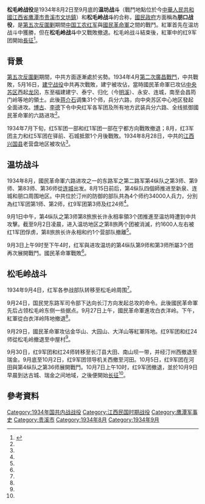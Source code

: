 {{for|1984年的松毛嶺戰役|兩山戰役}}
'''松毛岭战役'''是1934年8月2日至9月底的'''温坊战斗'''（戰鬥地點位於今[[中華人民共和國|中華人民共和國]][[江西省|江西省]][[鹰潭市|鹰潭市]][[贵溪市|贵溪市]][[文坊鎮|文坊鎮]]）和'''松毛岭战斗'''的合称，[[國民政府|國民政府]]方面稱為'''朋口战役'''，是[[第五次反圍剿|第五次反圍剿]]期間[[中国工农红军|中国工农红军]]與[[國民革命軍|國民革命軍]]之間的戰鬥。紅軍首先在温坊战斗中獲勝，但在'''松毛岭战斗'''中又戰敗撤退。松毛岭战斗結束後，紅軍中的红9军团開始[[長征|長征]]<ref name=福建>{{cite news |title=第五次反“围剿”松毛岭战役述评 |url=http://qikan.chaoxing.com/detail_38502727e7500f26b15ec4634437c3a14924be68401ea2f51921b0a3ea255101fc1cf1fbb4666ae6109ca2fb82bd80c45678213feaede18b3510d6907205c9c1d86e15a31516ff6ba3a36ea87f0e823120b88c6e534e6905ff2392838a1740b511270bb1d955dcf1adfd43ad95f43916 |publisher=《福建党史月刊》 2017年第4期 P33-42，58页}}</ref>。

==背景==
[[第五次反圍剿|第五次反圍剿]]期間，中共方面逐漸處於劣勢。1934年4月[[第二次廣昌戰鬥|第二次廣昌戰鬥]]，中共戰敗，5月16日，[[建宁战役|建宁战役]]中共再次戰敗，建宁被攻佔，當時國民革命軍已攻佔[[中央苏区|中央苏区]]西起[[龙冈|龙冈]]，东至福建建宁、泰宁、归化（今[[明溪|明溪]]）、永安、连城，南至会昌筠门岭等地的領土。此後[[蒋介石|蒋介石]]调集31个师，兵分六路，向中央苏区中心地区發起全面进攻。[[博古|博古]]、[[李德_(1900年)|李德]]下令中央红军各军团及所有地方武装兵分六路、全线抵御國民革命軍的六路进攻<ref name=福建/>。

1934年7月下旬，红5军团一部和红1军团一部在宁都方向戰敗撤退；8月，红3军团主力和红5军团在驿前、石城抵禦1个月後戰敗。1934年8月28日，中共的[[江西|江西]][[兴国县|兴国县]]老营盘地区被攻佔<ref name=福建/>。

==温坊战斗==
1934年8月，國民革命軍六路进攻之一的东路军之第二路军第4纵队之第3师、第9师、第83师、第36师從[[连城|连城]]出发。8月15日前后，第4纵队四個師推进至新泉、连城和朋口周围地区。中共位於汀州的防御的部队共為4个师约34000人兵力，分別為红1军团第1师、第2师，红9军团第3师及红24师<ref name=福建/>。

9月1日中午，第4纵队之第3师第8旅旅长许永相率領3个团推進至温坊時遭到中共攻擊。截至9月2日凌晨，进入温坊地区之第8旅两个团被消滅，约1600人左右被红1军团俘虏，第8旅旅长许永相和约1个营部队撤離<ref name=福建/>。

9月3日上午9时至下午4时，红军與进攻温坊的第4纵队第9师和第3师所屬3个团再次展開戰鬥。國民革命軍戰敗<ref name=福建/>。

==松毛岭战斗==
1934年9月4日，红军各参战部队转移至松毛岭周围<ref name=福建/>。

9月24日，国民党东路军司令部下达向长汀方向发起总攻的命令。此後國民革命軍先后占领松毛岭东侧一些据点。9月27日上午，國民革命軍進攻白衣洋岭。下午，紅軍從白衣洋岭阵地撤退<ref name=福建/>。

9月29日，國民革命軍攻佔金华山、大园山、大洋山等紅軍阵地。红9军团和红24师從松毛岭撤退至中屋村<ref name=福建/>。

9月30日，红9军团和红24师转移至长汀县大田、南山坝一带，并经汀州西撤退至瑞金。9月底至10月2日，红9军团领导机关西撤至河田。10月5日，红9军团在河田與第4纵队之第36师展開戰鬥。10月7日上午10时，红9军团撤退，並於10月9日早晨到达古城、瑞金之间地域，之後便開始[[长征|长征]]<ref name=福建/>。

== 參考資料 ==
{{Reflist|2}}

{{第一次国共内战}}
[[Category:1934年国共内战战役|Category:1934年国共内战战役]]
[[Category:江西民国时期战役|Category:江西民国时期战役]]
[[Category:鹰潭军事史|Category:鹰潭军事史]]
[[Category:贵溪市|Category:贵溪市]]
[[Category:1934年8月|Category:1934年8月]]
[[Category:1934年9月|Category:1934年9月]]